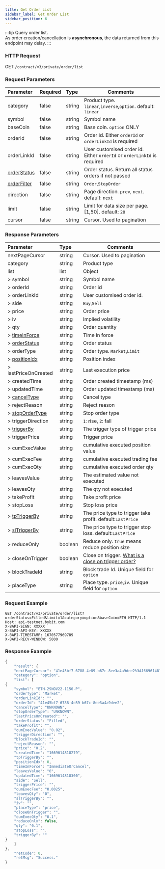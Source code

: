 ```yaml
---
title: Get Order List
sidebar_label: Get Order List
sidebar_position: 6
---
```


:::tip
Query order list.<br/>
As order creation/cancellation is **asynchronous**, the data returned from this endpoint may delay.
:::


### HTTP Request
GET `/contract/v3/private/order/list`

### Request Parameters
| Parameter | Required | Type | Comments|
|:----- |:-------|:-----|------ |
|category |false |string |Product type. `linear`,`inverse`,`option`. default: `linear` |
|symbol |false |string |Symbol name|
|baseCoin |false |string |Base coin. `option` ONLY|
|orderId |false |string |Order id. Either `orderId` or `orderLinkId` is required |
|orderLinkId |false |string |User customised order id. Either `orderId` or `orderLinkId` is required |
|[orderStatus](../../enum#orderStatus) |false |string |Order status. Return all status orders if not passed|
|[orderFilter](../../enum#orderFilter) |false |string |`Order`,`StopOrder`|
|direction |false |string |Page direction. `prev`, `next`. default: `next`|
|limit |false |string |Limit for data size per page. [1,50]. default: `20`|
|cursor |false |string |Cursor. Used to pagination|

### Response Parameters
| Parameter | Type | Comments|
|:----- |:-----|------ |
|nextPageCursor |string |Cursor. Used to pagination |
|category |string |Product type |
|list |list |Object |
|> symbol |string |Symbol name |
|> orderId |string |Order id |
|> orderLinkId |string |User customised order id. |
|> side |string |`Buy`,`Sell` |
|> price |string |Order price |
|> iv |string |Implied volatility |
|> qty |string |Order quantity |
|> [timeInForce](../../enum#timeInForce) |string |Time in force |
|> [orderStatus](.././enum#orderStatus) |string |Order status |
|> orderType |string |Order type. `Market`,`Limit`|
|> [positionIdx](../../enum#positionIdx) |string |Position index |
|> lastPriceOnCreated |string |Last execution price |
|> createdTime |string |Order created timestamp (ms) |
|> updatedTime |string |Order updated timestamp (ms) |
|> [cancelType](../../enum#cancelType) |string |Cancel type |
|> rejectReason |string |Reject reason |
|> [stopOrderType](../../enum#stopOrderType) |string |Stop order type |
|> triggerDirection |string |`1`: rise, `2`: fall |
|> [triggerBy](../../enum#triggerBy) |string |The trigger type of trigger price |
|> triggerPrice |string |Trigger price |
|> cumExecValue |string |cumulative executed position value |
|> cumExecFee |string |cumulative executed trading fee |
|> cumExecQty |string |cumulative executed order qty |
|> leavesValue |string |The estimated value not executed  |
|> leavesQty |string |The qty not executed |
|> takeProfit |string |Take profit price |
|> stopLoss |string |Stop loss price |
|> [tpTriggerBy](../../enum#triggerBy) |string |The price type to trigger take profit. default:`LastPrice` |
|> [slTriggerBy](../../enum#triggerBy) |string |The price type to trigger stop loss. default:`LastPrice` |
|> reduceOnly |boolean |Reduce only. `true` means reduce position size |
|> closeOnTrigger |boolean |Close on trigger. <a href="https://www.bybit.com/en-US/help-center/bybitHC_Article?language=en_US&id=000001050">What is a close on trigger order?</a> |
|> blockTradeId |string |Block trade Id. Unique field for `option` |
|> placeType |string |Place type. `price`,`iv`. Unique field for `option` |

### Request Example

<Tabs>
<TabItem value="console-option" label="option">

```http
GET /contract/v3/private/order/list?orderStatus=Filled&limit=1&category=option&baseCoin=ETH HTTP/1.1
Host: api-testnet.bybit.com
X-BAPI-SIGN: XXXXX
X-BAPI-API-KEY: XXXXX
X-BAPI-TIMESTAMP: 1670577969789
X-BAPI-RECV-WINDOW: 5000
```

</TabItem>
</Tabs>

### Response Example

<Tabs>
<TabItem value="js option" label="option">

```javascript
{
    "result": {
    "nextPageCursor": "41e45bf7-6788-4e89-b67c-8ee3a4a9dee2%3A1669614818279%2C41e45bf7-6788-4e89-b67c-8ee3a4a9dee2%3A1669614818279",
    "category": "option",
    "list": [
{
    "symbol": "ETH-29NOV22-1150-P",
    "orderType": "Market",
    "orderLinkId": "",
    "orderId": "41e45bf7-6788-4e89-b67c-8ee3a4a9dee2",
    "cancelType": "UNKNOWN",
    "stopOrderType": "UNKNOWN",
    "lastPriceOnCreated": "",
    "orderStatus": "Filled",
    "takeProfit": "",
    "cumExecValue": "0.02",
    "triggerDirection": "",
    "blockTradeId": "",
    "rejectReason": "",
    "price": "0.2",
    "createdTime": "1669614818279",
    "tpTriggerBy": "",
    "positionIdx": 0,
    "timeInForce": "ImmediateOrCancel",
    "leavesValue": "0",
    "updatedTime": "1669614818300",
    "side": "Sell",
    "triggerPrice": "",
    "cumExecFee": "0.0025",
    "leavesQty": "0",
    "slTriggerBy": "",
    "iv": "",
    "placeType": "price",
    "closeOnTrigger": "",
    "cumExecQty": "0.1",
    "reduceOnly": false,
    "qty": "0.1",
    "stopLoss": "",
    "triggerBy": ""
}
    ]
},
    "retCode": 0,
    "retMsg": "Success."
}
```
</TabItem>
</Tabs>